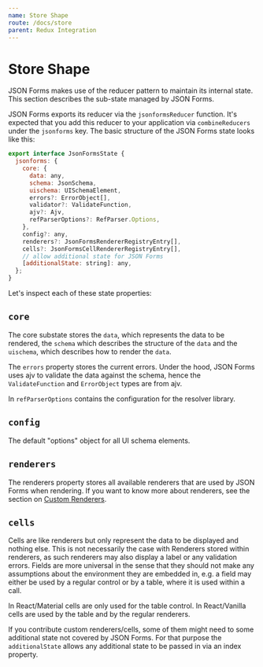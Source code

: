 ```yaml
---
name: Store Shape
route: /docs/store
parent: Redux Integration
---
```



# Store Shape

<Note
  title='ATTENTION'
  body='Deprecated: Please note that we are working towards removing the Redux integration. To ease migration, we recommend using the standalone component.'
/>

JSON Forms makes use of the reducer pattern to maintain its internal state.
This section describes the sub-state managed by JSON Forms.

JSON Forms exports its reducer via the `jsonformsReducer` function.
It's expected that you add this reducer to your application via `combineReducers` under the `jsonforms` key.
The basic structure of the JSON Forms state looks like this:

```javascript
export interface JsonFormsState {
  jsonforms: {
    core: {
      data: any,
      schema: JsonSchema,
      uischema: UISchemaElement,
      errors?: ErrorObject[],
      validator?: ValidateFunction,
      ajv?: Ajv,
      refParserOptions?: RefParser.Options,
    },
    config?: any,
    renderers?: JsonFormsRendererRegistryEntry[],
    cells?: JsonFormsCellRendererRegistryEntry[],
    // allow additional state for JSON Forms
    [additionalState: string]: any,
  };
}
```

Let's inspect each of these state properties:

## `core`

The core substate stores the `data`, which represents the data to be rendered,
the `schema` which describes the structure of the `data` and the `uischema`, which describes how to render the `data`.

The `errors` property stores the current errors.
Under the hood, JSON Forms uses ajv to validate the data against the schema,
hence the `ValidateFunction` and `ErrorObject` types are from ajv.

In `refParserOptions` contains the configuration for the resolver library.

## `config`

The default "options" object for all UI schema elements.

## `renderers`

The renderers property stores all available renderers that are used by JSON Forms when rendering.
If you want to know more about renderers, see the section on [Custom Renderers](/docs/custom-renderers).

## `cells`

Cells are like renderers but only represent the data to be displayed and nothing else.
This is not necessarily the case with Renderers stored within renderers, as such renderers may also display a label or any validation errors.
Fields are more universal in the sense that they should not make any assumptions about the environment they are embedded in, e.g. a field may
either be used by a regular control or by a table, where it is used within a call.

In React/Material cells are only used for the table control.
In React/Vanilla cells are used by the table and by the regular renderers.

If you contribute custom renderers/cells, some of them might need to some additional state not covered by JSON Forms.
For that purpose the `additionalState` allows any additional state to be passed in via an index property.
